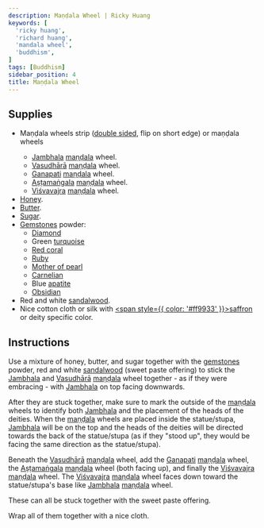 ```yaml
---
description: Maṇḍala Wheel | Ricky Huang
keywords: [
  'ricky huang',
  'richard huang',
  'mandala wheel',
  'buddhism',
]
tags: [Buddhism]
sidebar_position: 4
title: Maṇḍala Wheel
---
```



<Welcome />

## Supplies

- Maṇḍala wheels strip <Link href="/pdf/mandala-wheels-strip.pdf" rel="noopener noreferrer" target="_blank" title="Open maṇḍala wheels strip"><GrPrint /></Link>
([double sided](https://helpx.adobe.com/acrobat/kb/print-double-sided-acrobat-reader.html#print-double-sided),
flip on short edge) or maṇḍala wheels <Link href="/pdf/mandala-wheels.pdf" rel="noopener noreferrer" target="_blank" title="Open maṇḍala wheels"><GrPrint /></Link>
  - [Jambhala](https://en.wikipedia.org/wiki/Jambhala) [maṇḍala](https://en.wikipedia.org/wiki/Mandala) wheel.
  - [Vasudhārā](https://en.wikipedia.org/wiki/Vasudhara) [maṇḍala](https://en.wikipedia.org/wiki/Mandala) wheel.
  - [Ganapati](https://en.wikipedia.org/wiki/Ganesha) [maṇḍala](https://en.wikipedia.org/wiki/Mandala) wheel.
  - [Aṣṭamaṅgala](https://en.wikipedia.org/wiki/Ashtamangala) [maṇḍala](https://en.wikipedia.org/wiki/Mandala) wheel.
  - [Viśvavajra](https://en.wikipedia.org/wiki/Vajra) [maṇḍala](https://en.wikipedia.org/wiki/Mandala) wheel.
- [Honey](https://en.wikipedia.org/wiki/Honey).
- [Butter](https://en.wikipedia.org/wiki/Butter).
- [Sugar](https://en.wikipedia.org/wiki/Sugar).
- [Gemstones](https://en.wikipedia.org/wiki/Gemstone) powder:
  - [Diamond](https://en.wikipedia.org/wiki/Diamond_(gemstone))
  - Green [turquoise](https://en.wikipedia.org/wiki/Turquoise)
  - [Red coral](https://en.wikipedia.org/wiki/Precious_coral)
  - [Ruby](https://en.wikipedia.org/wiki/Ruby)
  - [Mother of pearl](https://en.wikipedia.org/wiki/Nacre)
  - [Carnelian](https://en.wikipedia.org/wiki/Carnelian)
  - Blue [apatite](https://en.wikipedia.org/wiki/Apatite)
  - [Obsidian](https://en.wikipedia.org/wiki/Obsidian)
- Red and white [sandalwood](https://en.wikipedia.org/wiki/Sandalwood).
- Nice cotton cloth or silk with [<span style={{ color: '#ff9933' }}>saffron</span>](https://en.wikipedia.org/wiki/Saffron_(color)) or deity specific color.

## Instructions

Use a mixture of honey, butter, and sugar together with
the [gemstones](https://en.wikipedia.org/wiki/Gemstone) powder,
red and white [sandalwood](https://en.wikipedia.org/wiki/Sandalwood) (sweet paste offering) to stick
the [Jambhala](https://en.wikipedia.org/wiki/Jambhala)
and [Vasudhārā](https://en.wikipedia.org/wiki/Vasudhara) [maṇḍala](https://en.wikipedia.org/wiki/Mandala) wheel
together - as if they were embracing -
with [Jambhala](https://en.wikipedia.org/wiki/Jambhala) on top facing downwards.

After they are stuck together, make sure to mark the outside of
the [maṇḍala](https://en.wikipedia.org/wiki/Mandala) wheels
to identify both [Jambhala](https://en.wikipedia.org/wiki/Jambhala)
and the placement of the heads of the deities.
When the [maṇḍala](https://en.wikipedia.org/wiki/Mandala) wheels are placed inside the statue/stupa,
[Jambhala](https://en.wikipedia.org/wiki/Jambhala) will be on the top
and the heads of the deities will be directed towards the back of the statue/stupa
(as if they "stood up", they would be facing the same direction as the statue/stupa).

Beneath the [Vasudhārā](https://en.wikipedia.org/wiki/Vasudhara) [maṇḍala](https://en.wikipedia.org/wiki/Mandala) wheel,
add the [Ganapati](https://en.wikipedia.org/wiki/Ganesha) [maṇḍala](https://en.wikipedia.org/wiki/Mandala) wheel,
the [Aṣṭamaṅgala](https://en.wikipedia.org/wiki/Ashtamangala) [maṇḍala](https://en.wikipedia.org/wiki/Mandala) wheel (both facing up),
and finally the [Viśvavajra](https://en.wikipedia.org/wiki/Vajra) [maṇḍala](https://en.wikipedia.org/wiki/Mandala) wheel. The [Viśvavajra](https://en.wikipedia.org/wiki/Vajra) [maṇḍala](https://en.wikipedia.org/wiki/Mandala) wheel
faces down toward the statue/stupa's base like
[Jambhala](https://en.wikipedia.org/wiki/Jambhala) [maṇḍala](https://en.wikipedia.org/wiki/Mandala) wheel.

These can all be stuck together with the sweet paste offering.

Wrap all of them together with a nice cloth.

